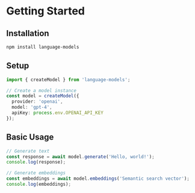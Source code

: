 # Getting Started

## Installation

```bash
npm install language-models
```

## Setup

```typescript
import { createModel } from 'language-models';

// Create a model instance
const model = createModel({
  provider: 'openai',
  model: 'gpt-4',
  apiKey: process.env.OPENAI_API_KEY
});
```

## Basic Usage

```typescript
// Generate text
const response = await model.generate('Hello, world!');
console.log(response);

// Generate embeddings
const embeddings = await model.embeddings('Semantic search vector');
console.log(embeddings);
```
